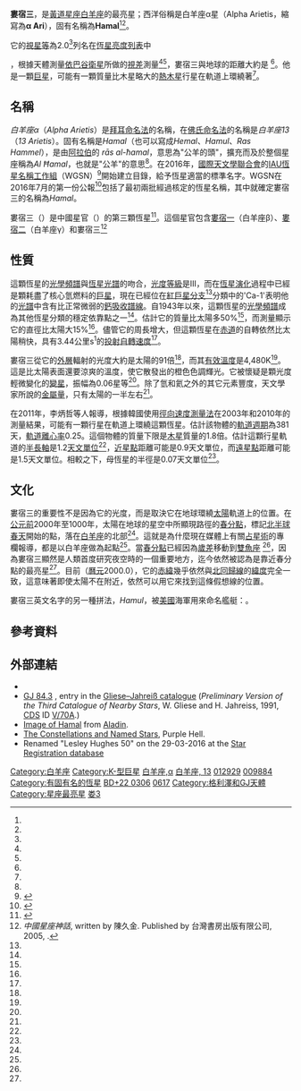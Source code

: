 {{Starbox begin
|name = 婁宿三（Hamal）<ref name="IAU-CSN">{{cite web|url=http://www.pas.rochester.edu/~emamajek/WGSN/IAU-CSN.txt|title=IAU Catalog of Star Names|accessdate=28 July 2016|archive-date=2018-07-07|archive-url=https://web.archive.org/web/20180707180747/http://www.pas.rochester.edu/~emamajek/WGSN/IAU-CSN.txt|dead-url=yes}}</ref>
}}
{{Starbox image
|image = 
 <div style="position: relative">[[File:Aries_IAU.svg|250px]]
 <div style="position: absolute; left: 61.4%; top: 33.6%;">[[File:Cercle_rouge_100%.svg|12px]]</div>
 </div>
|caption = 婁宿三（白羊座α）的位置。
}}
{{Starbox observe
|epoch = [[J2000.0|J2000.0]]
|equinox = [[J2000.0|J2000.0]]（[[国际天球参考系|国际天球参考系]]）
|constell = [[白羊座|白羊座]]
|ra = {{RA|02|07|10.40570}}<ref name="aaa474_2_653" />
|dec = {{DEC|+23|27|44.7032}}<ref name="aaa474_2_653" />
|appmag_v = 2.00<ref name="clpl4_99" />
}}
{{Starbox character
|class = K2-IIICa-1
|u-b = +1.13<ref name="clpl4_99" />
|b-v = +1.15<ref name="clpl4_99" />
|v-r = +0.7<ref name="sb0" />
|r-i = +0.62<ref name=bsc2 />
|variable = Suspected<ref name=nsv1 />
}}
{{Starbox astrometry
|radial_v = {{nowrap|−14.2 ± 0.9}}<ref name=rgcrv/>
|prop_mo_ra  = +188.55<ref name="aaa474_2_653" />
|prop_mo_dec = −148.08<ref name="aaa474_2_653" />
|parallax = 49.56
|p_error = 0.25
|parallax_footnote = <ref name="aaa474_2_653" />
|absmag_v = {{nowrap|+0.47 ± 0.04}}<ref name="aj135_3_892" />
}}
{{Starbox detail
|mass = {{nowrap|1.5 ± 0.2}}<ref name="aaa529_A134" />
|radius = {{nowrap|14.9 ± 0.3}}<ref name="aaa526_A100" />
|temperature = 4,480<ref name="aaa526_A100" />
|gravity = 2.57<ref name="aaa526_A100" />
|metal_fe = –0.25<ref name="aaa526_A100" />
|age_gyr = 3.4 ± 1.9<ref name="Bonfanti2015"/>
|rotational_velocity = 3.44<ref name="aaa529_A134" />
|luminosity_bolometric = {{nowrap|91 ± 6}}<ref name="aaa526_A100" />
}}
{{Starbox catalog
|names=Hemal, Hamul, Ras Hammel, El Nath, Arietis, α Ari, [[拜耳命名法|Alpha Arietis]], Alpha Ari, [[佛蘭斯蒂德命名法|13 Arietis]], 13 Ari, [[波恩星表|BD]]+22 306, [[Fifth_Fundamental_Catalogue|FK5]] 74, [[Boss_General_Catalogue|GC]] 2538, [[格利泽近星星表|GJ]] 84.3, [[格利泽近星星表|GJ]] 9072, [[HD星表|HD]] 12929, [[依巴谷星表|HIP]] 9884, [[亮星星表|HR]] 617, [[星表#自行星表|LTT]] 10711, [[星表#自行星表|NLTT]] 7032, [[PPM星表|PPM]] 91373, [[SAO星表|SAO]] 75151.<ref name="sb0" /><ref name=bsc2 />
}}
{{Starbox reference
| Simbad=alf+ari
}}
{{Starbox end}}

'''婁宿三'''，是[[黃道|黃道]][[星座|星座]][[白羊座|白羊座]]的最亮星；西洋俗稱是白羊座α星（Alpha Arietis，縮寫為'''α Ari'''），固有名稱為'''Hamal'''<ref name=bsc2 /><ref name=kaler />。

它的[[視星等|視星等]]為2.0<ref name="clpl4_99" />列名在[[恆星亮度列表|恆星亮度列表]]中</ref>，根據天體測量[[依巴谷衛星|依巴谷衛星]]所做的[[視差|視差]]測量<ref name=aaa323_L49/><ref name=GSM/>，婁宿三與地球的距離大約是{{Convert|65.8|ly|pc|abbr=off|lk=on}} <ref name="aaa474_2_653" />。他是一顆[[巨星|巨星]]，可能有一顆質量比木星略大的[[熱木星|熱木星]]行星在軌道上環繞著<ref name="aaa529_A134" />。

== 名稱 ==
''白羊座α''（''Alpha Arietis''）是[[拜耳命名法|拜耳命名法]]的名稱，在[[佛氏命名法|佛氏命名法]]的名稱是''白羊座13''（''13 Arietis''）。固有名稱是''Hamal''（也可以寫成''Hemal''、''Hamul''、''Ras Hammel''），是由[[阿拉伯世界|阿拉伯]]的{{lang|ar|راس الحمل}} ''rās al-ħamal''，意思為"公羊的頭"，擴充而及於整個星座稱為''Al Ħamal''，也就是"公羊"的意思<ref name=allen1899/>。在2016年，[[國際天文學聯合會|國際天文學聯合會]]的[[IAU恆星名稱工作組|IAU恆星名稱工作組]]（WGSN）<ref name="WGSN">{{cite web|title=IAU Working Group on Star Names (WGSN)|url=https://www.iau.org/science/scientific_bodies/working_groups/280/|accessdate=22 May 2016|archive-url=https://web.archive.org/web/20190330194042/https://www.iau.org/science/scientific_bodies/working_groups/280/|archive-date=2019-03-30|dead-url=yes}}</ref>開始建立目錄，給予恆星適當的標準名字。WGSN在2016年7月的第一份公報<ref name="WGSN1">{{cite web|url=http://www.pas.rochester.edu/~emamajek/WGSN/WGSN_bulletin1.pdf|title=Bulletin of the IAU Working Group on Star Names, No. 1|accessdate=28 July 2016|archive-date=2018-04-17|archive-url=https://web.archive.org/web/20180417140227/http://www.pas.rochester.edu/~emamajek/WGSN/WGSN_bulletin1.pdf|dead-url=no}}</ref>包括了最初兩批經過核定的恆星名稱，其中就確定婁宿三的名稱為''Hamal''。

婁宿三（{{lang|zh-Latn|Lóu Su sān}}）是中國星官{{lang|zh|婁宿}}（{{lang|zh-Latn|Lóu Su}}）的第三顆恆星<ref>{{Cite web|title=亮星中英對照表|url=http://www.lcsd.gov.hk/CE/Museum/Space/Research/StarName/c_research_chinengstars_h_l.htm|access-date=2021-11-09|publisher=香港太空館|archive-url=https://web.archive.org/web/20110129031951/http://www.lcsd.gov.hk/CE/Museum/Space/Research/StarName/c_research_chinengstars_h_l.htm|archive-date=2011-01-29}}</ref>。這個星官包含[[婁宿一|婁宿一]]（白羊座β）、[[婁宿二|婁宿二]]（白羊座γ）和婁宿三<ref>''中國星座神話'', written by 陳久金. Published by 台灣書房出版有限公司, 2005, {{ISBN|978-986-7332-25-7}}.</ref>

== 性質 ==
這顆恆星的[[光學頻譜|光學頻譜]]與[[恆星光譜|恆星光譜]]的{{nowrap|K2 III Ca-1}}吻合，[[恆星光譜#摩根-肯那光譜分類法|光度等級]]是III，而在[[恆星演化|恆星演化]]過程中已經是顆耗盡了核心氫燃料的[[巨星|巨星]]，現在已經位在[[紅巨星分支|紅巨星分支]]<ref name=mnras340_3_763/>分類中的'Ca-1'表明他的[[光學頻譜|光譜]]中含有比正常微弱的[[鈣|鈣]][[吸收譜線|吸收譜線]]。自1943年以來，這顆恆星的[[光學頻譜|光學頻譜]]成為其他恆星分類的穩定依靠點之一<ref name=baas25_1319/>。估計它的質量比太陽多50%<ref name="aaa529_A134" />，而{{link-en|天文干涉儀|Astronomical interferometer}}測量顯示它的直徑比太陽大15%<ref name="aaa526_A100" />。儘管它的周長增大，但這顆恆星在[[赤道|赤道]]的自轉依然比太陽稍快，具有3.44公里s<sup>1</sup>的[[恆星自轉#測量|投射自轉速度]]<ref name="aaa529_A134" />。

婁宿三從它的[[恆星大氣層|外層]]輻射的光度大約是太陽的91倍<ref name="aaa526_A100" />，而其[[有效溫度|有效溫度]]是4,480K<ref name="aaa526_A100" />。這是比太陽表面還要涼爽的溫度，使它散發出{{link-en|K型恆星|K-type star}}的橙色色調輝光。它被懷疑是顆光度輕微變化的[[變星|變星]]，振幅為0.06星等<ref name=nsv1 />。除了氫和氦之外的其它元素豐度，天文學家所說的[[金屬量|金屬量]]，只有太陽的一半左右<ref name="aaa526_A100" />。

在2011年，李炳哲等人報導，根據韓國{{link-en|Bohyunsan光學天文台|Bohyunsan Optical Astronomy Observatory}}使用[[都卜勒光譜學|徑向速度測量法]]在2003年和2010年的測量結果，可能有一顆行星在軌道上環繞這顆恆星。估計該物體的[[軌道週期|軌道週期]]為381天，[[軌道離心率|軌道離心率]]0.25。這個物體的質量下限是[[木星|木星]]質量的1.8倍。估計這顆行星軌道的[[半長軸|半長軸]]是1.2[[天文單位|天文單位]]<ref name="aaa529_A134" />，[[拱點|近星點]]距離可能是0.9天文單位，而[[拱點|遠星點]]距離可能是1.5天文單位。相較之下，母恆星的半徑是0.07天文單位<ref name=orbit_note/>。

{{OrbitboxPlanet begin
| table_ref = <ref name=EPEalfArib/>
}}
{{OrbitboxPlanet
| exoplanet = b
| mass = ≥ 1.8 ± 0.2
| period = 380.8 ± 0.3
| semimajor = 1.2
| eccentricity = 0.25 ± 0.03
}}
{{Orbitbox end}}

== 文化 ==
婁宿三的重要性不是因為它的光度，而是取決它在地球環繞[[太陽|太陽]]軌道上的位置。在[[公元|公元前]]2000年至1000年，太陽在地球的星空中所顯現路徑的[[春分點|春分點]]，標記[[北半球|北半球]][[春季|春天]]開始的點，落在[[白羊座|白羊座]]的北部<ref name=ecs/>。這就是為什麼現在媒體上有關[[占星術|占星術]]的專欄報導，都是以白羊座做為起點<ref name=raymo1982/>。當[[春分點|春分點]]已經因為[[歲差|歲差]]移動到[[雙魚座|雙魚座]] <ref name=ecs />，因為婁宿三顯然是人類首度研究夜空時的一個重要地方，迄今依然被認為是靠近春分點的最亮星<ref name=kaler />。目前（[[曆元|曆元]]2000.0），它的[[赤緯|赤緯]]幾乎依然與[[北回歸線|北回歸線]]的[[緯度|緯度]]完全一致，這意味著即使太陽不在附近，依然可以用它來找到這條假想線的位置。

婁宿三英文名字的另一種拼法，''Hamul''，被[[美國|美國]]海軍用來命名艦艇：{{link-en|USS Hamul (AD-20)|USS Hamul (AD-20)}}。

== 參考資料 ==
{{reflist|30em|refs=

<ref name="aaa323_L49">{{Cite journal|title=The Hipparcos Catalogue.|url=https://ui.adsabs.harvard.edu/abs/1997A&A...323L..49P|last=Perryman|first=M. A. C.|last2=Lindegren|first2=L.|date=1997-07-01|journal=Astronomy and Astrophysics|volume=500|pages=501–504|bibcode=1997A&A...323L..49P|issn=0004-6361|last3=Kovalevsky|first3=J.|last4=Hog|first4=E.|last5=Bastian|first5=U.|last6=Bernacca|first6=P. L.|last7=Creze|first7=M.|last8=Donati|first8=F.|last9=Grenon|first9=M.}}</ref>

<ref name="aaa474_2_653">{{Cite journal|title=Validation of the new Hipparcos reduction|url=http://www.aanda.org/10.1051/0004-6361:20078357|last=van Leeuwen|first=F.|date=2007-11|journal=Astronomy & Astrophysics|issue=2|doi=10.1051/0004-6361:20078357|volume=474|pages=653–664|arxiv=0708.1752|bibcode=2007A&A...474..653V|issn=0004-6361}}</ref>

<ref name="Bonfanti2015">{{Cite journal|title=Revising the ages of planet-hosting stars|url=http://www.aanda.org/10.1051/0004-6361/201424951|last=Bonfanti|first=A.|last2=Ortolani|first2=S.|date=2015-03|journal=Astronomy & Astrophysics|doi=10.1051/0004-6361/201424951|volume=575|pages=A18|arxiv=1411.4302|bibcode=2015A&A...575A..18B|issn=0004-6361|last3=Piotto|first3=G.|last4=Nascimbeni|first4=V.}}</ref>

<ref name="nsv1">NSV 725, database entry, [http://www.sai.msu.su/groups/cluster/gcvs/gcvs/nsv/nsv.dat New Catalogue of Suspected Variable Stars, the improved version] {{WebCite|url=https://www.webcitation.org/67Mwzhj0m?url=http://www.sai.msu.su/groups/cluster/gcvs/gcvs/nsv/nsv.dat|date=20120502215308|dateformat=iso}}, Sternberg Astronomical Institute, Moscow, Russia.  Accessed on line December 16, 2008.</ref>

<ref name="GSM">{{Cite book|series=Astronomers' Universe|url=http://link.springer.com/10.1007/978-3-642-11602-5|publisher=Springer Berlin Heidelberg|date=2010|location=Berlin, Heidelberg|isbn=978-3-642-11601-8|doi=10.1007/978-3-642-11602-5|language=en|first=Michael|last=Perryman|title=The Making of History's Greatest Star Map}}</ref>

<ref name="aaa526_A100">{{Cite journal|title=Surface convection and red-giant radius measurements|url=http://www.aanda.org/10.1051/0004-6361/201014442|last=Piau|first=L.|last2=Kervella|first2=P.|date=2011-02|journal=Astronomy & Astrophysics|doi=10.1051/0004-6361/201014442|volume=526|pages=A100|arxiv=1010.3649|bibcode=2011A&A...526A.100P|issn=0004-6361|last3=Dib|first3=S.|last4=Hauschildt|first4=P.}}</ref>

<ref name="baas25_1319">{{Cite journal|title=Anchor Points for the MK System of Spectral Classification|url=https://ui.adsabs.harvard.edu/abs/1993AAS...183.1710G|last=Garrison|first=R. F.|date=1993-12-01|volume=183|pages=17.10|bibcode=1993AAS...183.1710G}}</ref>

<ref name="bsc2">[http://webviz.u-strasbg.fr/viz-bin/VizieR-5?-out.add=.&-source=V/50/catalog&recno=617 HR 617] {{Wayback|url=http://webviz.u-strasbg.fr/viz-bin/VizieR-5?-out.add=.&-source=V%2F50%2Fcatalog&recno=617|date=20160303220119}}, database entry, The Bright Star Catalogue,  5th Revised Ed. (Preliminary Version), D. Hoffleit and W. H. Warren, Jr., [[斯特拉斯堡天文資料中心|CDS]] ID [http://vizier.u-strasbg.fr/viz-bin/Cat?V/50 V/50] {{Wayback|url=http://vizier.u-strasbg.fr/viz-bin/Cat?V%2F50|date=20160305063506}}.  Accessed on line December 16, 2008.</ref>

<ref name="rgcrv">{{Cite journal|title=The Revision of the General Catalogue of Radial Velocities|url=https://ui.adsabs.harvard.edu/abs/1967IAUS...30...57E|last=Evans|first=D. S.|date=1967-01-01|volume=30|pages=57|bibcode=1967IAUS...30...57E}}</ref>

<ref name="clpl4_99">{{Cite journal|title=UBVRIJKL Photometry of the Bright Stars|url=https://ui.adsabs.harvard.edu/abs/1966CoLPL...4...99J|last=Johnson|first=H. L.|last2=Mitchell|first2=R. I.|date=1966-01-01|journal=Communications of the Lunar and Planetary Laboratory|volume=4|pages=99–110|bibcode=1966CoLPL...4...99J|last3=Iriarte|first3=B.|last4=Wisniewski|first4=W. Z.}}</ref>

<ref name="aaa529_A134">{{Cite journal|title=A likely exoplanet orbiting the oscillating K-giant α Arietis|url=http://www.aanda.org/10.1051/0004-6361/201016293|last=Lee|first=B.-C.|last2=Mkrtichian|first2=D. E.|date=2011-05|journal=Astronomy & Astrophysics|doi=10.1051/0004-6361/201016293|volume=529|pages=A134|bibcode=2011A&A...529A.134L|issn=0004-6361|last3=Han|first3=I.|last4=Kim|first4=K.-M.|last5=Park|first5=M.-G.}}</ref>

<ref name="allen1899">{{Cite book|series=Astronomers' Universe|url=http://link.springer.com/10.1007/978-3-642-11602-5|publisher=Springer Berlin Heidelberg|date=2010|location=Berlin, Heidelberg|isbn=978-3-642-11601-8|doi=10.1007/978-3-642-11602-5|language=en|first=Michael|last=Perryman|title=The Making of History's Greatest Star Map}}</ref>

<ref name="aj135_3_892">{{Cite journal|title=ROTATION AND MACROTURBULENCE IN METAL-POOR FIELD RED GIANT AND RED HORIZONTAL BRANCH STARS|url=https://iopscience.iop.org/article/10.1088/0004-6256/135/3/892|last=Carney|first=Bruce W.|last2=Gray|first2=David F.|date=2008-03-01|journal=The Astronomical Journal|issue=3|doi=10.1088/0004-6256/135/3/892|volume=135|pages=892–906|arxiv=0711.4984|bibcode=2008AJ....135..892C|issn=0004-6256|last3=Yong|first3=David|last4=Latham|first4=David W.|last5=Manset|first5=Nadine|last6=Zelman|first6=Rachel|last7=Laird|first7=John B.}}</ref>

<ref name="EPEalfArib">{{Cite web|title=Notes for Planet alf Ari b|url=http://exoplanet.eu/planet.php?p1=alf+Ari&p2=b|date=2011|work=[[太陽系外行星百科|Extrasolar Planets Encyclopaedia]]|accessdate=2011-10-12|first1=Jean|last1=Schneider|archive-url=https://web.archive.org/web/20120602013505/http://exoplanet.eu/planet.php?p1=alf+Ari&p2=b|archive-date=2012-06-02|dead-url=no}}</ref>

<ref name="raymo1982">{{Cite book|url=https://www.worldcat.org/title/365-starry-nights-an-introduction-to-astronomy-for-every-night-of-the-year/oclc/31312141|publisher=Simon & Schuster|date=1982|location=New York|isbn=978-0-671-76606-1|oclc=31312141|language=en|first=Chet|last=Raymo|page=196|title=365 starry nights: an introduction to astronomy for every night of the year}}</ref>

<ref name="ecs">{{Cite book|url=https://www.worldcat.org/title/ever-changing-sky-a-guide-to-the-celestial-sphere/oclc/59391471|publisher=Cambridge University Press|date=2002|location=Cambridge; New York|isbn=978-0-521-49918-7|oclc=59391471|language=en|first=James B|last=Kaler|pages=151, 152|title=The ever-changing sky: a guide to the celestial sphere}}</ref>

<ref name="mnras340_3_763">{{Cite journal|title=Oxygen isotopic ratios in first dredge-up red giant stars and nuclear reaction rate uncertainties revisited|url=https://academic.oup.com/mnras/article-lookup/doi/10.1046/j.1365-8711.2003.06332.x|last=Stoesz|first=J. A.|last2=Herwig|first2=F.|date=2003-04-11|journal=Monthly Notices of the Royal Astronomical Society|issue=3|doi=10.1046/j.1365-8711.2003.06332.x|volume=340|pages=763–770|language=enarxiv=astro-ph/0212128|bibcode=2003MNRAS.340..763S|issn=0035-8711}}</ref>

<ref name="kaler">{{Cite web|title=Hamal|url=http://www.astro.uiuc.edu/~kaler/sow/hamal.html|access-date=2021-11-09|publisher=Astronomy at Illinois|archive-url=https://web.archive.org/web/20081208174214/http://www.astro.uiuc.edu/~kaler/sow/hamal.html|archive-date=2008-12-08}}</ref>

<ref name="sb0">{{SIMBAD link|alf+ari|NAME HAMAL -- Variable Star}}, database entry, [[SIMBAD|SIMBAD]].  Accessed on line December 16, 2008.</ref>

<ref name="orbit_note">For ''a'' = 1.2 AU and ''e'' = 0.25, the periapsis is given by {{nowrap|''a'' × (1 - ''e'')}} = 9 AU and the apoapsis is {{nowrap|''a'' × (1 + ''e'')}} = 15 AU. The [[solar_radius|solar radius]] is 0.0046491 AU, so the star's radius is {{nowrap|14.9 × 0.0046491}} = 0.069 AU.</ref>

}}

== 外部連結 ==
* {{cite web|url=http://exoplanet.eu/star.php?st=alf+Ari|title=Notes for star alf Ari|author=Jean Schneider|date=2011|publisher=[[Extrasolar_Planets_Encyclopaedia|Extrasolar Planets Encyclopaedia]] |accessdate=12 October 2011|archive-date=2012-06-16|archive-url=https://web.archive.org/web/20120616125202/http://exoplanet.eu/star.php?st=alf+Ari|dead-url=no}}
* [http://webviz.u-strasbg.fr/viz-bin/VizieR-S?GJ%2084.3 GJ 84.3] {{Wayback|url=http://webviz.u-strasbg.fr/viz-bin/VizieR-S?GJ%2084.3|date=20190614184842}}, entry in the [[Gliese–Jahreiß_catalogue|Gliese–Jahreiß catalogue]] (''Preliminary Version of the Third Catalogue of Nearby Stars'', W. Gliese and H. Jahreiss, 1991, [[Centre_de_Données_astronomiques_de_Strasbourg|CDS]] ID [http://cdsarc.u-strasbg.fr/viz-bin/Cat?V/70A V/70A]{{Wayback|url=http://cdsarc.u-strasbg.fr/viz-bin/Cat?V%2F70A|date=20080531090923}}.)
* [http://aladin.u-strasbg.fr/AladinPreview?-c=02+07+10.4071%2B23+27+44.723&ident=NAME+HAMAL&submit=Aladin+previewer Image of Hamal] from [[Aladin_Sky_Atlas|Aladin]].
* [https://web.archive.org/web/20080926185552/http://www.purplehell.com/riddletools/stars.htm The Constellations and Named Stars], Purple Hell.
* Renamed "Lesley Hughes 50" on the 29-03-2016 at the [http://www.star-registration.co.uk Star Registration database] {{Wayback|url=http://www.star-registration.co.uk/|date=20201121211611}}

{{白羊座恒星}}
{{星官|娄宿|3|15}}

[[Category:白羊座|Category:白羊座]]
[[Category:K-型巨星|Category:K-型巨星]]
[[Category:拜耳天體|白羊座,α]]
[[Category:佛氏天體|白羊座, 13]]
[[Category:HD和HDE天體|012929]]
[[Category:HIP天體|009884]]
[[Category:有固有名的恆星|Category:有固有名的恆星]]
[[Category:BD、CD和CP天体|BD+22 0306]]
[[Category:HR天體|0617]]
[[Category:格利澤和GJ天體|Category:格利澤和GJ天體]]
[[Category:星座最亮星|Category:星座最亮星]]
[[Category:娄_(星官)|娄3]]
